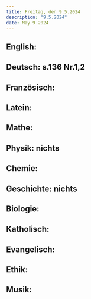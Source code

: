 ```yaml
---
title: Freitag, den 9.5.2024
description: "9.5.2024"
date: May 9 2024
---
```


## English: 
## Deutsch: s.136 Nr.1,2
## Französisch: 
## Latein: 
## Mathe: 
## Physik: nichts
## Chemie: 
## Geschichte: nichts
## Biologie: 
## Katholisch: 
## Evangelisch: 
## Ethik: 
## Musik: 